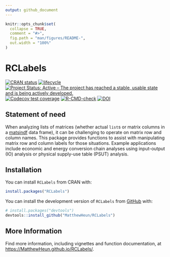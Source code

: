 ```yaml
---
output: github_document
---
```


<!-- README.md is generated from README.Rmd. Please edit README.Rmd. -->

```r
knitr::opts_chunk$set(
  collapse = TRUE,
  comment = "#>",
  fig.path = "man/figures/README-",
  out.width = "100%"
)
```

# RCLabels

<!-- badges: start -->
[![CRAN status](https://www.r-pkg.org/badges/version/RCLabels)](https://CRAN.R-project.org/package=RCLabels)
[![lifecycle](https://img.shields.io/badge/lifecycle-stable-brightgreen.svg)](https://lifecycle.r-lib.org/articles/stages.html#stable)
[![Project Status: Active – The project has reached a stable, usable state and is being actively developed.](https://www.repostatus.org/badges/latest/active.svg)](https://www.repostatus.org/#active)
[![Codecov test coverage](https://codecov.io/gh/MatthewHeun/RCLabels/branch/main/graph/badge.svg)](https://app.codecov.io/gh/MatthewHeun/RCLabels?branch=main)
[![R-CMD-check](https://github.com/MatthewHeun/RCLabels/actions/workflows/R-CMD-check.yaml/badge.svg)](https://github.com/MatthewHeun/RCLabels/actions/workflows/R-CMD-check.yaml)
[![DOI](https://zenodo.org/badge/DOI/10.5281/zenodo.5819143.svg)](https://doi.org/10.5281/zenodo.5819143)
<!-- badges: end -->


## Statement of need

When analyzing lists of matrices
(whether actual `list`s or matrix columns in a
[matsindf](https://github.com/MatthewHeun/matsindf) data frame), 
it can be challenging to operate on matrix row and column names.
This package provides functions to assist with manipulating matrix 
row and column labels for those situations.
Example applications include economic and energy conversion chain analyses
using input-output (IO) analysis or
physical supply-use table (PSUT) analysis.


## Installation

You can install `RCLabels` from CRAN with:

```r
install.packages("RCLabels")
```


You can install the development version of `RCLabels` from [GitHub](https://github.com/) with:

```r
# install.packages("devtools")
devtools::install_github("MatthewHeun/RCLabels")
```

## More Information

Find more information, including vignettes and function documentation, at 
<https://MatthewHeun.github.io/RCLabels/>.
